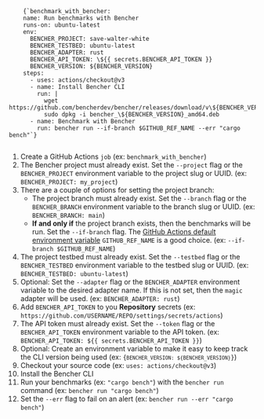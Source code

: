 
<pre>
  <code>
    {`benchmark_with_bencher:
    name: Run benchmarks with Bencher
    runs-on: ubuntu-latest
    env:
      BENCHER_PROJECT: save-walter-white
      BENCHER_TESTBED: ubuntu-latest
      BENCHER_ADAPTER: rust
      BENCHER_API_TOKEN: \${{ secrets.BENCHER_API_TOKEN }}
      BENCHER_VERSION: ${BENCHER_VERSION}
    steps:
      - uses: actions/checkout@v3
      - name: Install Bencher CLI
        run: |
          wget https://github.com/bencherdev/bencher/releases/download/v\${BENCHER_VERSION}/bencher_\${BENCHER_VERSION}_amd64.deb
          sudo dpkg -i bencher_\${BENCHER_VERSION}_amd64.deb
      - name: Benchmark with Bencher
        run: bencher run --if-branch $GITHUB_REF_NAME --err "cargo bench"`}
  </code>
</pre>

1. Create a GitHub Actions `job` (ex: `benchmark_with_bencher`)
1. The Bencher project must already exist. Set the `--project` flag or the `BENCHER_PROJECT` environment variable to the project slug or UUID. (ex: `BENCHER_PROJECT: my_project`)
1. There are a couple of options for setting the project branch:
   - The project branch must already exist. Set the `--branch` flag or the `BENCHER_BRANCH` environment variable to the branch slug or UUID. (ex: `BENCHER_BRANCH: main`)
   - **If and only if** the project branch exists, then the benchmarks will be run. Set the `--if-branch` flag. The [GitHub Actions default environment variable](https://docs.github.com/en/actions/learn-github-actions/variables#default-environment-variables) `GITHUB_REF_NAME` is a good choice. (ex: `--if-branch $GITHUB_REF_NAME`)
1. The project testbed must already exist. Set the `--testbed` flag or the `BENCHER_TESTBED` environment variable to the testbed slug or UUID. (ex: `BENCHER_TESTBED: ubuntu-latest`)
1. Optional: Set the `--adapter` flag or the `BENCHER_ADAPTER` environment variable to the desired adapter name. If this is not set, then the `magic` adapter will be used. (ex: `BENCHER_ADAPTER: rust`)
1. Add `BENCHER_API_TOKEN` to you **Repository** secrets (ex: `https://github.com/USERNAME/REPO/settings/secrets/actions`)
1. The API token must already exist. Set the `--token` flag or the `BENCHER_API_TOKEN` environment variable to the API token. (ex: `BENCHER_API_TOKEN: ${{ secrets.BENCHER_API_TOKEN }}`)
1. Optional: Create an environment variable to make it easy to keep track the CLI version being used (ex: <code>{`BENCHER_VERSION: ${BENCHER_VERSION}`}</code>)
1. Checkout your source code (ex: `uses: actions/checkout@v3`)
1. Install the Bencher CLI
1. Run your benchmarks (ex: `"cargo bench"`) with the `bencher run` command (ex: `bencher run "cargo bench"`)
1. Set the `--err` flag to fail on an alert (ex: `bencher run --err "cargo bench"`)
